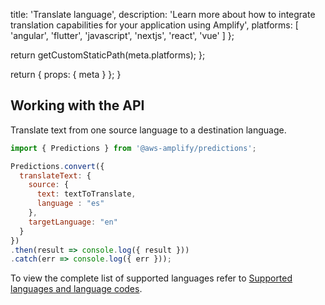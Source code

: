 
  title: 'Translate language',
  description: 'Learn more about how to integrate translation capabilities for your application using Amplify',
  platforms: [
    'angular',
    'flutter',
    'javascript',
    'nextjs',
    'react',
    'vue'
  ]
};

  return getCustomStaticPath(meta.platforms);
};

  return {
    props: {
      meta
    }
  };
}

## Working with the API

Translate text from one source language to a destination language.

```javascript
import { Predictions } from '@aws-amplify/predictions';

Predictions.convert({
  translateText: {
    source: {
      text: textToTranslate,
      language : "es"
    },
    targetLanguage: "en"
  }
})
.then(result => console.log({ result }))
.catch(err => console.log({ err }));
```

To view the complete list of supported languages refer to [Supported languages and language codes](https://docs.aws.amazon.com/translate/latest/dg/what-is-languages.html).



